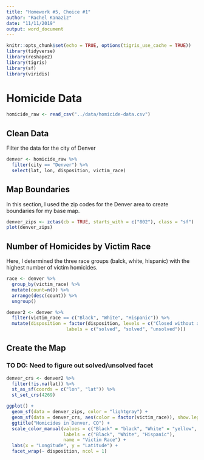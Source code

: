 ```yaml
---
title: "Homework #5, Choice #1"
author: "Rachel Kanaziz"
date: "11/11/2019"
output: word_document
---
```


```r
knitr::opts_chunk$set(echo = TRUE, options(tigris_use_cache = TRUE))
library(tidyverse)
library(reshape2)
library(tigris)
library(sf)
library(viridis)
```

# Homicide Data

```r
homicide_raw <- read_csv("../data/homicide-data.csv")
```

## Clean Data
Filter the data for the city of Denver

```r
denver <- homicide_raw %>% 
  filter(city == "Denver") %>% 
  select(lat, lon, disposition, victim_race)
```

## Map Boundaries

In this section, I used the zip codes for the Denver area to create boundaries for my base map. 

```r
denver_zips <- zctas(cb = TRUE, starts_with = c("802"), class = "sf")
plot(denver_zips)
```

## Number of Homicides by Victim Race

Here, I determined the three race groups (balck, white, hispanic) with the highest number of victim homicides. 

``` r
race <- denver %>% 
  group_by(victim_race) %>% 
  mutate(count=n()) %>% 
  arrange(desc(count)) %>% 
  ungroup()

denver2 <- denver %>%
  filter(victim_race == c("Black", "White", "Hispanic")) %>% 
  mutate(disposition = factor(disposition, levels = c("Closed without arrest", "Closed by arrest", "Open/No arrest"), 
                      labels = c("solved", "solved", "unsolved")))
```


## Create the Map

### TO DO: Need to figure out solved/unsolved facet

```r
denver_crs <- denver2 %>% 
  filter(!is.na(lat)) %>% 
  st_as_sf(coords = c("lon", "lat")) %>% 
  st_set_crs(4269)

ggplot() + 
  geom_sf(data = denver_zips, color = "lightgray") + 
  geom_sf(data = denver_crs, aes(color = factor(victim_race)), show.legend = 'point') +
  ggtitle("Homicides in Denver, CO") +
  scale_color_manual(values = c("Black" = "black", "White" = "yellow", "Hispanic" = "red"),
                     labels = c("Black", "White", "Hispanic"),
                     name = "Victim Race") +
  labs(x = "Longitude", y = "Latitude") +
  facet_wrap(~ disposition, ncol = 1)

```
